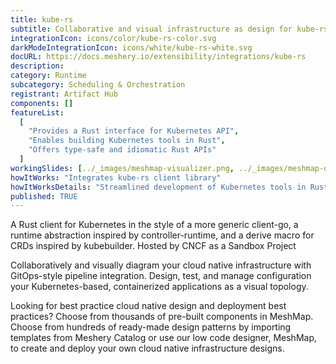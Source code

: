 ```yaml
---
title: kube-rs
subtitle: Collaborative and visual infrastructure as design for kube-rs
integrationIcon: icons/color/kube-rs-color.svg
darkModeIntegrationIcon: icons/white/kube-rs-white.svg
docURL: https://docs.meshery.io/extensibility/integrations/kube-rs
description:
category: Runtime
subcategory: Scheduling & Orchestration
registrant: Artifact Hub
components: []
featureList:
  [
    "Provides a Rust interface for Kubernetes API",
    "Enables building Kubernetes tools in Rust",
    "Offers type-safe and idiomatic Rust APIs"
  ]
workingSlides: [../_images/meshmap-visualizer.png, ../_images/meshmap-designer.png]
howItWorks: "Integrates kube-rs client library"
howItWorksDetails: "Streamlined development of Kubernetes tools in Rust"
published: TRUE
---
```


<p>
  A Rust client for Kubernetes in the style of a more generic client-go, a runtime abstraction
  inspired by controller-runtime, and a derive macro for CRDs inspired by kubebuilder. Hosted by
  CNCF as a Sandbox Project
</p>
<p>
  Collaboratively and visually diagram your cloud native infrastructure with GitOps-style pipeline
  integration. Design, test, and manage configuration your Kubernetes-based, containerized
  applications as a visual topology.
</p>
<p>
  Looking for best practice cloud native design and deployment best practices? Choose from thousands
  of pre-built components in MeshMap. Choose from hundreds of ready-made design patterns by
  importing templates from Meshery Catalog or use our low code designer, MeshMap, to create and
  deploy your own cloud native infrastructure designs.
</p>
